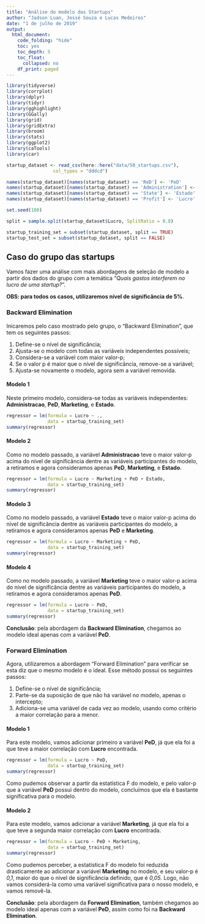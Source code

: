```yaml
---
title: "Análise do modelo das Startups"
author: "Jadson Luan, Jessé Souza e Lucas Medeiros"
date: "1 de julho de 2019"
output: 
  html_document:
    code_folding: "hide"
    toc: yes
    toc_depth: 5
    toc_float:
      collapsed: no
    df_print: paged
---
```


```r
library(tidyverse)
library(corrplot)
library(dplyr)
library(tidyr)
library(gghighlight)
library(GGally)
library(grid)
library(gridExtra)
library(broom)
library(stats)
library(ggplot2)
library(caTools)
library(car)

startup_dataset <- read_csv(here::here("data/50_startups.csv"),
                 col_types = "dddcd")

names(startup_dataset)[names(startup_dataset) == 'ReD'] <- 'PeD'
names(startup_dataset)[names(startup_dataset) == 'Administration'] <- 'Administracao'
names(startup_dataset)[names(startup_dataset) == 'State'] <- 'Estado'
names(startup_dataset)[names(startup_dataset) == 'Profit'] <- 'Lucro'

set.seed(100)

split = sample.split(startup_dataset$Lucro, SplitRatio = 0.8)

startup_training_set = subset(startup_dataset, split == TRUE)
startup_test_set = subset(startup_dataset, split == FALSE)
```

## Caso do grupo das startups

Vamos fazer uma análise com mais abordagens de seleção de modelo a partir dos dados do grupo com a temática "*Quais gastos interferem no lucro de uma startup?*".

**OBS: para todos os casos, utilizaremos nível de significância de 5%**.

### Backward Elimination

Inicaremos pelo caso mostrado pelo grupo, o "Backward Elimination", que tem os seguintes passos:

1) Define-se o nível de significância;
2) Ajusta-se o modelo com todas as variáveis independentes possíveis;
3) Considera-se a variável com maior valor-p;
4) Se o valor p é maior que o nível de significância, remove-se a variável; 
5) Ajusta-se novamente o modelo, agora sem a variável removida.

#### Modelo 1

Neste primeiro modelo, considera-se todas as variáveis independentes: **Administracao**, **PeD**, **Marketing**, e **Estado**.

```r
regressor = lm(formula = Lucro ~ .,
               data = startup_training_set)
summary(regressor)
```

#### Modelo 2

Como no modelo passado, a variável **Administracao** teve o maior valor-p acima do nível de significância dentre as variáveis participantes do modelo, a retiramos e agora consideramos apenas **PeD**, **Marketing**, e **Estado**.

```r
regressor = lm(formula = Lucro ~ Marketing + PeD + Estado,
               data = startup_training_set)
summary(regressor)
```

#### Modelo 3

Como no modelo passado, a variável **Estado** teve o maior valor-p acima do nível de significância dentre as variáveis participantes do modelo, a retiramos e agora consideramos apenas **PeD** e **Marketing**.

```r
regressor = lm(formula = Lucro ~ Marketing + PeD,
               data = startup_training_set)
summary(regressor)
```

#### Modelo 4

Como no modelo passado, a variável **Marketing** teve o maior valor-p acima do nível de significância dentre as variáveis participantes do modelo, a retiramos e agora consideramos apenas **PeD**.

```r
regressor = lm(formula = Lucro ~ PeD,
               data = startup_training_set)
summary(regressor)
```

**Conclusão**: pela abordagem da **Backward Elimination**, chegamos ao modelo ideal apenas com a variável **PeD**.

### Forward Elimination

Agora, utilizaremos a abordagem "Forward Elimination" para verificar se esta diz que o mesmo modelo é o ideal. Esse método possui os seguintes passos:

1) Define-se o nível de significância;
2) Parte-se da suposição de que não há variável no modelo, apenas o intercepto;
3) Adiciona-se uma variável de cada vez ao modelo, usando como critério a maior correlação para a menor.

#### Modelo 1

Para este modelo, vamos adicionar primeiro a variável **PeD**, já que ela foi a que teve a maior correlação com **Lucro** encontrada.

```r
regressor = lm(formula = Lucro ~ PeD,
               data = startup_training_set)
summary(regressor)
```

Como pudemos observar a partir da estatística F do modelo, e pelo valor-p que a variável **PeD** possui dentro do modelo, concluímos que ela é bastante significativa para o modelo.

#### Modelo 2

Para este modelo, vamos adicionar a variável **Marketing**, já que ela foi a que teve a segunda maior correlação com **Lucro** encontrada.

```r
regressor = lm(formula = Lucro ~ PeD + Marketing,
               data = startup_training_set)
summary(regressor)
```

Como pudemos perceber, a estatística F do modelo foi reduzida drasticamente ao adicionar a variável **Marketing** no modelo, e seu valor-p é *0,1*, maior do que o nível de significância definido, que é *0,05*. Logo, não vamos considerá-la como uma variável significativa para o nosso modelo, e vamos removê-la.

**Conclusão**: pela abordagem da **Forward Elimination**, também chegamos ao modelo ideal apenas com a variável **PeD**, assim como foi na **Backward Elimination**.